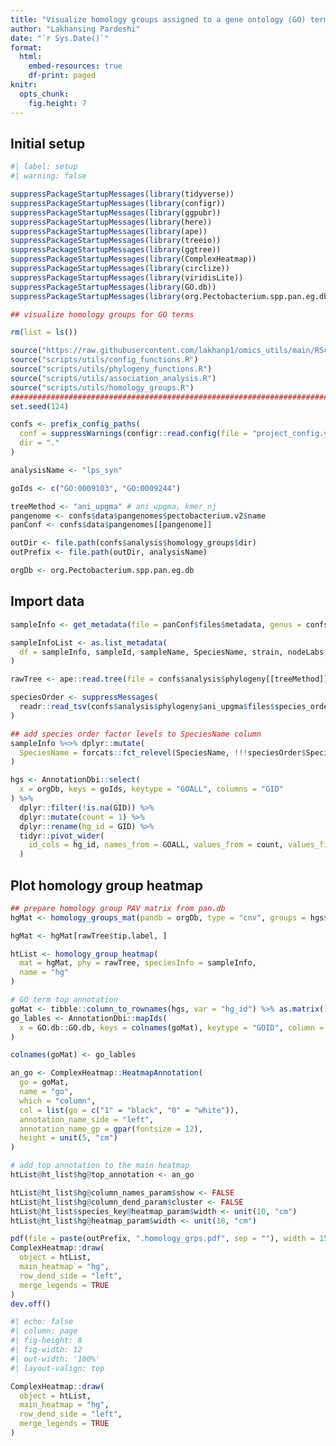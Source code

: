 ```yaml
---
title: "Visualize homology groups assigned to a gene ontology (GO) term"
author: "Lakhansing Pardeshi"
date: "`r Sys.Date()`"
format: 
  html: 
    embed-resources: true
    df-print: paged
knitr: 
  opts_chunk:
    fig.height: 7
---
```


## Initial setup

```r
#| label: setup
#| warning: false

suppressPackageStartupMessages(library(tidyverse))
suppressPackageStartupMessages(library(configr))
suppressPackageStartupMessages(library(ggpubr))
suppressPackageStartupMessages(library(here))
suppressPackageStartupMessages(library(ape))
suppressPackageStartupMessages(library(treeio))
suppressPackageStartupMessages(library(ggtree))
suppressPackageStartupMessages(library(ComplexHeatmap))
suppressPackageStartupMessages(library(circlize))
suppressPackageStartupMessages(library(viridisLite))
suppressPackageStartupMessages(library(GO.db))
suppressPackageStartupMessages(library(org.Pectobacterium.spp.pan.eg.db))

## visualize homology groups for GO terms

rm(list = ls())

source("https://raw.githubusercontent.com/lakhanp1/omics_utils/main/RScripts/utils.R")
source("scripts/utils/config_functions.R")
source("scripts/utils/phylogeny_functions.R")
source("scripts/utils/association_analysis.R")
source("scripts/utils/homology_groups.R")
################################################################################
set.seed(124)

confs <- prefix_config_paths(
  conf = suppressWarnings(configr::read.config(file = "project_config.yaml")),
  dir = "."
)

analysisName <- "lps_syn"

goIds <- c("GO:0009103", "GO:0009244")

treeMethod <- "ani_upgma" # ani_upgma, kmer_nj
pangenome <- confs$data$pangenomes$pectobacterium.v2$name
panConf <- confs$data$pangenomes[[pangenome]]

outDir <- file.path(confs$analysis$homology_groups$dir)
outPrefix <- file.path(outDir, analysisName)

orgDb <- org.Pectobacterium.spp.pan.eg.db

```

## Import data

```r
sampleInfo <- get_metadata(file = panConf$files$metadata, genus = confs$genus)

sampleInfoList <- as.list_metadata(
  df = sampleInfo, sampleId, sampleName, SpeciesName, strain, nodeLabs, Genome
)

rawTree <- ape::read.tree(file = confs$analysis$phylogeny[[treeMethod]]$files$tree)

speciesOrder <- suppressMessages(
  readr::read_tsv(confs$analysis$phylogeny$ani_upgma$files$species_order)
)

## add species order factor levels to SpeciesName column
sampleInfo %<>% dplyr::mutate(
  SpeciesName = forcats::fct_relevel(SpeciesName, !!!speciesOrder$SpeciesName)
)

hgs <- AnnotationDbi::select(
  x = orgDb, keys = goIds, keytype = "GOALL", columns = "GID"
) %>%
  dplyr::filter(!is.na(GID)) %>%
  dplyr::mutate(count = 1) %>%
  dplyr::rename(hg_id = GID) %>%
  tidyr::pivot_wider(
    id_cols = hg_id, names_from = GOALL, values_from = count, values_fill = 0
  )


```

## Plot homology group heatmap

```r

## prepare homology group PAV matrix from pan.db
hgMat <- homology_groups_mat(pandb = orgDb, type = "cnv", groups = hgs$hg_id)

hgMat <- hgMat[rawTree$tip.label, ]

htList <- homology_group_heatmap(
  mat = hgMat, phy = rawTree, speciesInfo = sampleInfo,
  name = "hg"
)

# GO term top annotation
goMat <- tibble::column_to_rownames(hgs, var = "hg_id") %>% as.matrix()
go_lables <- AnnotationDbi::mapIds(
  x = GO.db::GO.db, keys = colnames(goMat), keytype = "GOID", column = "TERM"
)

colnames(goMat) <- go_lables

an_go <- ComplexHeatmap::HeatmapAnnotation(
  go = goMat,
  name = "go",
  which = "column",
  col = list(go = c("1" = "black", "0" = "white")),
  annotation_name_side = "left",
  annotation_name_gp = gpar(fontsize = 12),
  height = unit(5, "cm")
)

# add top annotation to the main heatmap
htList@ht_list$hg@top_annotation <- an_go

htList@ht_list$hg@column_names_param$show <- FALSE
htList@ht_list$hg@column_dend_param$cluster <- FALSE
htList@ht_list$species_key@heatmap_param$width <- unit(10, "cm")
htList@ht_list$hg@heatmap_param$width <- unit(18, "cm")

pdf(file = paste(outPrefix, ".homology_grps.pdf", sep = ""), width = 15, height = 9)
ComplexHeatmap::draw(
  object = htList,
  main_heatmap = "hg",
  row_dend_side = "left",
  merge_legends = TRUE
)
dev.off()

```

```r
#| echo: false
#| column: page 
#| fig-height: 8
#| fig-width: 12
#| out-width: '100%'
#| layout-valign: top

ComplexHeatmap::draw(
  object = htList,
  main_heatmap = "hg",
  row_dend_side = "left",
  merge_legends = TRUE
)

```

